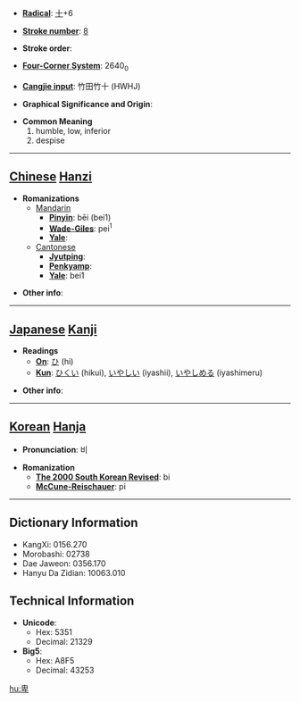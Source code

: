 * '''[[Wiktionary:Chinese radical index| Radical]]''': [[Wiktionary:Chinese radical index 十|十]]+6

* '''[[Wiktionary:Chinese total strokes index|Stroke number]]''': [[Wiktionary:Chinese total strokes index 8|8]]

* '''Stroke order''': 

* '''[[Wiktionary:Chinese four corner index|Four-Corner System]]''': 2640<sub>0</sub>

* '''[[Wiktionary:Chinese Cangjie index|Cangjie input]]''': 竹田竹十 (HWHJ)

* '''Graphical Significance and Origin''': 

* '''Common Meaning'''
*#humble, low, inferior
*# despise


----

== [[Chinese]] [[Hanzi]] ==

* '''Romanizations'''
** [[Mandarin]]
*** '''[[Pinyin]]''': bēi (bei1)
*** '''[[Wade-Giles]]''': pei<sup>1</sup>
*** '''[[Yale]]''': 
**[[Cantonese]]
***'''[[Jyutping]]''':
***'''[[Penkyamp]]''': 
***'''[[Yale]]''': bei1

* '''Other info''': 

----

== [[Japanese]] [[Kanji]] ==

* '''Readings'''
** '''[[On]]''': [[ひ]] (hi)
** '''[[Kun]]''': [[ひくい]] (hikui), [[いやしい]] (iyashii), [[いやしめる]] (iyashimeru)

* '''Other info''':  

----

== [[Korean]] [[Hanja]] ==

* '''Pronunciation''': 비

* '''Romanization'''
** '''[[The 2000 South Korean Revised Romanization|The 2000 South Korean Revised]]''': bi
** '''[[McCune-Reischauer]]''': pi

----

== Dictionary Information ==

* KangXi: 0156.270
* Morobashi: 02738
* Dae Jaweon: 0356.170
* Hanyu Da Zidian: 10063.010

== Technical Information ==

* '''Unicode''':
** Hex: 5351
** Decimal: 21329
* '''Big5''':
** Hex: A8F5
** Decimal: 43253

[[hu:卑]]